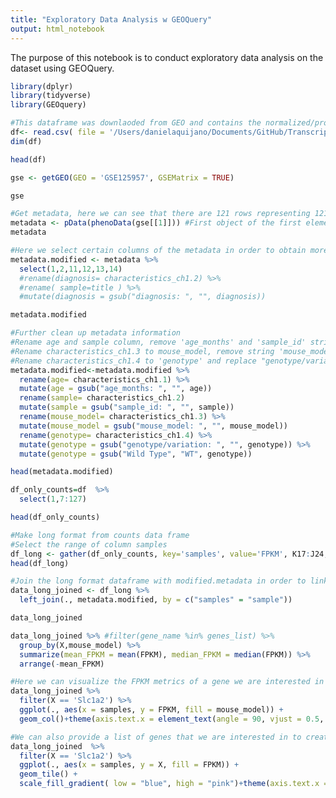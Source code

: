 ```yaml
---
title: "Exploratory Data Analysis w GEOQuery"
output: html_notebook
---
```


The purpose of this notebook is to conduct exploratory data analysis on the dataset using GEOQuery. 

```r
library(dplyr)
library(tidyverse)
library(GEOquery)
```

```r
#This dataframe was downlaoded from GEO and contains the normalized/processed gene counts for this study.
df<- read.csv( file = '/Users/danielaquijano/Documents/GitHub/Transcriptomics-Final-Project-/source_files/GSE125957_processed_data .csv')
dim(df)
```
```r
head(df)
```

```r
gse <- getGEO(GEO = 'GSE125957', GSEMatrix = TRUE)
```
```r
gse
```
```r
#Get metadata, here we can see that there are 121 rows representing 121 samples
metadata <- pData(phenoData(gse[[1]])) #First object of the first element in the list. 
metadata
```
```r
#Here we select certain columns of the metadata in order to obtain more information about the samples
metadata.modified <- metadata %>%
  select(1,2,11,12,13,14) 
  #rename(diagnosis= characteristics_ch1.2) %>%
  #rename( sample=title ) %>%
  #mutate(diagnosis = gsub("diagnosis: ", "", diagnosis)) 
```
```r
metadata.modified
```
```r
#Further clean up metadata information
#Rename age and sample column, remove 'age_months' and 'sample_id' string
#Rename characteristics_ch1.3 to mouse_model, remove string 'mouse_model: '
#Rename characteristics_ch1.4 to 'genotype' and replace "genotype/variation: " and "Wild Type" with empty string and WT respectively
metadata.modified<-metadata.modified %>%
  rename(age= characteristics_ch1.1) %>%
  mutate(age = gsub("age_months: ", "", age)) 
  rename(sample= characteristics_ch1.2)
  mutate(sample = gsub("sample_id: ", "", sample))
  rename(mouse_model= characteristics_ch1.3) %>%
  mutate(mouse_model = gsub("mouse_model: ", "", mouse_model))
  rename(genotype= characteristics_ch1.4) %>%
  mutate(genotype = gsub("genotype/variation: ", "", genotype)) %>%
  mutate(genotype = gsub("Wild Type", "WT", genotype))
```

```r
head(metadata.modified)
```
```r
df_only_counts=df  %>%
  select(1,7:127) 
```
```r
head(df_only_counts)
```
```r
#Make long format from counts data frame
#Select the range of column samples
df_long <- gather(df_only_counts, key='samples', value='FPKM', K17:J24, factor_key=TRUE)
head(df_long)
```
```r
#Join the long format dataframe with modified.metadata in order to link sample information to sample counts in one dataframe
data_long_joined <- df_long %>%
  left_join(., metadata.modified, by = c("samples" = "sample")) 
```
```r
data_long_joined
```
```r
data_long_joined %>% #filter(gene_name %in% genes_list) %>%
  group_by(X,mouse_model) %>%
  summarize(mean_FPKM = mean(FPKM), median_FPKM = median(FPKM)) %>%
  arrange(-mean_FPKM)
```
```r
#Here we can visualize the FPKM metrics of a gene we are interested in 
data_long_joined %>%
  filter(X == 'Slc1a2') %>%
  ggplot(., aes(x = samples, y = FPKM, fill = mouse_model)) +
  geom_col()+theme(axis.text.x = element_text(angle = 90, vjust = 0.5, hjust=1,size=4.5))
```
```r
#We can also provide a list of genes that we are interested in to create a heat map
data_long_joined  %>%
  filter(X == 'Slc1a2') %>%
  ggplot(., aes(x = samples, y = X, fill = FPKM)) +
  geom_tile() +
  scale_fill_gradient( low = "blue", high = "pink")+theme(axis.text.x = element_text(angle = 90, vjust = 0.5, hjust=1,size=4.5))
```


